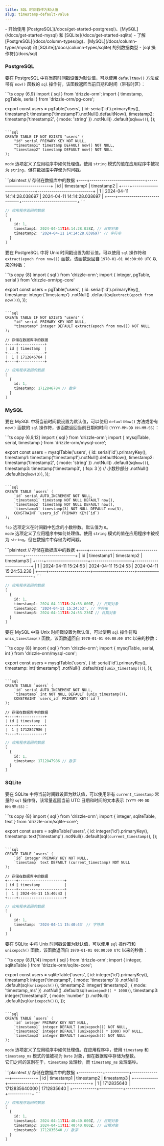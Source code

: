 ```yaml
---
title: SQL 时间戳作为默认值
slug: timestamp-default-value
---
```



<Prerequisites>
- 开始使用 [PostgreSQL](/docs/get-started-postgresql)、[MySQL](/docs/get-started-mysql) 和 [SQLite](/docs/get-started-sqlite)
- 了解 [PostgreSQL](/docs/column-types/pg)、[MySQL](/docs/column-types/mysql) 和 [SQLite](/docs/column-types/sqlite) 的列数据类型
- [sql 操作符](/docs/sql)
</Prerequisites>

### PostgreSQL

要在 PostgreSQL 中将当前时间戳设置为默认值，可以使用 `defaultNow()` 方法或带有 `now()` 函数的 `sql` 操作符，该函数返回当前日期和时间（带有时区）：

<Section>
```ts copy {6,9}
import { sql } from 'drizzle-orm';
import { timestamp, pgTable, serial } from 'drizzle-orm/pg-core';

export const users = pgTable('users', {
  id: serial('id').primaryKey(),
  timestamp1: timestamp('timestamp1').notNull().defaultNow(),
  timestamp2: timestamp('timestamp2', { mode: 'string' })
    .notNull()
    .default(sql`now()`),
});
```

```sql
CREATE TABLE IF NOT EXISTS "users" (
	"id" serial PRIMARY KEY NOT NULL,
	"timestamp1" timestamp DEFAULT now() NOT NULL,
	"timestamp2" timestamp DEFAULT now() NOT NULL
);
```
</Section>

`mode` 选项定义了应用程序中如何处理值。使用 `string` 模式的值在应用程序中被视为 `string`，但在数据库中存储为时间戳。

<Section>
```plaintext
// 存储在数据库中的数据
+----+----------------------------+----------------------------+
| id |         timestamp1         |         timestamp2         |
+----+----------------------------+----------------------------+
| 1  | 2024-04-11 14:14:28.038697 | 2024-04-11 14:14:28.038697 |
+----+----------------------------+----------------------------+
```

```ts
// 应用程序返回的数据
[
  {
    id: 1,
    timestamp1: 2024-04-11T14:14:28.038Z, // 日期对象
    timestamp2: '2024-04-11 14:14:28.038697' // 字符串
  }
]
```
</Section>

要在 PostgreSQL 中将 Unix 时间戳设置为默认值，可以使用 `sql` 操作符和 `extract(epoch from now())` 函数，该函数返回自 `1970-01-01 00:00:00 UTC` 以来的秒数：

<Section>
```ts copy {8}
import { sql } from 'drizzle-orm';
import { integer, pgTable, serial } from 'drizzle-orm/pg-core'

export const users = pgTable('users', {
  id: serial('id').primaryKey(),
  timestamp: integer('timestamp')
    .notNull()
    .default(sql`extract(epoch from now())`),
});
```

```sql
CREATE TABLE IF NOT EXISTS "users" (
	"id" serial PRIMARY KEY NOT NULL,
	"timestamp" integer DEFAULT extract(epoch from now()) NOT NULL
);
```

```plaintext
// 存储在数据库中的数据
+----+------------+
| id | timestamp  |
+----+------------+
|  1 | 1712846784 |
+----+------------+
```

```ts
// 应用程序返回的数据
[ 
  { 
    id: 1, 
    timestamp: 1712846784 // 数字
  } 
]
```
</Section>


### MySQL

要在 MySQL 中将当前时间戳设置为默认值，可以使用 `defaultNow()` 方法或带有 `now()` 函数的 `sql` 操作符，该函数返回当前日期和时间 `(YYYY-MM-DD HH-MM-SS)`：

<Section>
```ts copy {6,9,12}
import { sql } from 'drizzle-orm';
import { mysqlTable, serial, timestamp } from 'drizzle-orm/mysql-core';

export const users = mysqlTable('users', {
  id: serial('id').primaryKey(),
  timestamp1: timestamp('timestamp1').notNull().defaultNow(),
  timestamp2: timestamp('timestamp2', { mode: 'string' })
    .notNull()
    .default(sql`now()`),
  timestamp3: timestamp('timestamp3', { fsp: 3 }) // 小数秒部分
    .notNull()
    .default(sql`now(3)`),
});
```

```sql
CREATE TABLE `users` (
	`id` serial AUTO_INCREMENT NOT NULL,
	`timestamp1` timestamp NOT NULL DEFAULT now(),
	`timestamp2` timestamp NOT NULL DEFAULT now(),
	`timestamp3` timestamp(3) NOT NULL DEFAULT now(3),
	CONSTRAINT `users_id` PRIMARY KEY(`id`)
);
```
</Section>

`fsp` 选项定义在时间戳中包含的小数秒数。默认值为 `0`。  
`mode` 选项定义了应用程序中如何处理值。使用 `string` 模式的值在应用程序中被视为 `string`，但在数据库中存储为时间戳。

<Section>
```plaintext
// 存储在数据库中的数据
+----+---------------------+---------------------+-------------------------+
| id | timestamp1          | timestamp2          | timestamp3              |
+----+---------------------+---------------------+-------------------------+
|  1 | 2024-04-11 15:24:53 | 2024-04-11 15:24:53 | 2024-04-11 15:24:53.236 |
+----+---------------------+---------------------+-------------------------+
```

```ts
// 应用程序返回的数据
[
  {
    id: 1,
    timestamp1: 2024-04-11T15:24:53.000Z, // 日期对象
    timestamp2: '2024-04-11 15:24:53', // 字符串
    timestamp3: 2024-04-11T15:24:53.236Z // 日期对象
  }
]
```
</Section>

要在 MySQL 中将 Unix 时间戳设置为默认值，可以使用 `sql` 操作符和 `unix_timestamp()` 函数，该函数返回自 `1970-01-01 00:00:00 UTC` 以来的秒数：

<Section>
```ts copy {8}
import { sql } from 'drizzle-orm';
import { mysqlTable, serial, int } from 'drizzle-orm/mysql-core';

export const users = mysqlTable('users', {
  id: serial('id').primaryKey(),
  timestamp: int('timestamp')
    .notNull()
    .default(sql`(unix_timestamp())`),
});
```

```sql
CREATE TABLE `users` (
	`id` serial AUTO_INCREMENT NOT NULL,
	`timestamp` int NOT NULL DEFAULT (unix_timestamp()),
	CONSTRAINT `users_id` PRIMARY KEY(`id`)
);
```

```plaintext
// 存储在数据库中的数据
+----+------------+
| id | timestamp  |
+----+------------+
|  1 | 1712847986 |
+----+------------+
```

```ts
// 应用程序返回的数据
[ 
  { 
    id: 1, 
    timestamp: 1712847986 // 数字
  } 
]
```
</Section>

### SQLite

要在 SQLite 中将当前时间戳设置为默认值，可以使用带有 `current_timestamp` 常量的 `sql` 操作符，该常量返回当前 UTC 日期和时间的文本表示 `(YYYY-MM-DD HH:MM:SS)`：

<Section>
```ts copy {8}
import { sql } from 'drizzle-orm';
import { integer, sqliteTable, text } from 'drizzle-orm/sqlite-core';

export const users = sqliteTable('users', {
  id: integer('id').primaryKey(),
  timestamp: text('timestamp')
    .notNull()
    .default(sql`(current_timestamp)`),
});
```

```sql
CREATE TABLE `users` (
	`id` integer PRIMARY KEY NOT NULL,
	`timestamp` text DEFAULT (current_timestamp) NOT NULL
);
```

```plaintext
// 存储在数据库中的数据
+----+---------------------+
| id | timestamp           |
+----+---------------------+
|  1 | 2024-04-11 15:40:43 |
+----+---------------------+
```

```ts
// 应用程序返回的数据
[
  {
    id: 1,
    timestamp: '2024-04-11 15:40:43' // 字符串
  }
]
```
</Section>

要在 SQLite 中将 Unix 时间戳设置为默认值，可以使用 `sql` 操作符和 `unixepoch()` 函数，该函数返回自 `1970-01-01 00:00:00 UTC` 以来的秒数：

<Section>
```ts copy {8,11,14}
import { sql } from 'drizzle-orm';
import { integer, sqliteTable } from 'drizzle-orm/sqlite-core';

export const users = sqliteTable('users', {
  id: integer('id').primaryKey(),
  timestamp1: integer('timestamp1', { mode: 'timestamp' })
    .notNull()
    .default(sql`(unixepoch())`),
  timestamp2: integer('timestamp2', { mode: 'timestamp_ms' })
    .notNull()
    .default(sql`(unixepoch() * 1000)`),
  timestamp3: integer('timestamp3', { mode: 'number' })
    .notNull()
    .default(sql`(unixepoch())`),
});
```

```sql
CREATE TABLE `users` (
	`id` integer PRIMARY KEY NOT NULL,
	`timestamp1` integer DEFAULT (unixepoch()) NOT NULL,
	`timestamp2` integer DEFAULT (unixepoch() * 1000) NOT NULL,
	`timestamp3` integer DEFAULT (unixepoch()) NOT NULL
);
```
</Section>

`mode` 选项定义了应用程序中如何处理值。在应用程序中，使用 `timestamp` 和 `timestamp_ms` 模式的值被视为 `Date` 对象，但在数据库中存储为整数。  
它们之间的区别在于，`timestamp` 处理秒，而 `timestamp_ms` 处理毫秒。

<Section>
```plaintext
// 存储在数据库中的数据
+------------+------------+---------------+------------+
| id         | timestamp1 | timestamp2    | timestamp3 |
+------------+------------+---------------+------------+
| 1          | 1712835640 | 1712835640000 | 1712835640 |
+------------+------------+---------------+------------+
```

```ts
// 应用程序返回的数据
[
  {
    id: 1,
    timestamp1: 2024-04-11T11:40:40.000Z, // 日期对象
    timestamp2: 2024-04-11T11:40:40.000Z, // 日期对象
    timestamp3: 1712835640 // 数字
  }
]
```
</Section>
